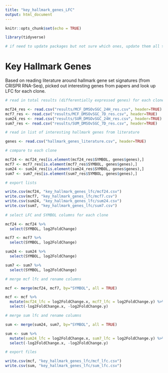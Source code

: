 ```yaml
---
title: "key_hallmark_genes_LFC"
output: html_document
---
```


```r
knitr::opts_chunk$set(echo = TRUE)

library(tidyverse)

# if need to update packages but not sure which ones, update them all > update.packages(checkBuilt=TRUE)
```

# Key Hallmark Genes

Based on reading literature around hallmark gene set signatures (from CRISPR RNA-Seq), picked out interesting genes from papers and look up LFC for each clone.

```r
# read in total results (differentially expressed genes) for each clone

mcf24_res <- read.csv("results/MCF_DMSOvSGC_24H_res.csv", header=TRUE)
mcf7_res <- read.csv("results/MCF_DMSOvSGC_7D_res.csv", header=TRUE)
sum24_res <- read.csv("results/SUM_DMSOvSGC_24H_res.csv", header=TRUE)
sum7_res <- read.csv("results/SUM_DMSOvSGC_7D_res.csv", header=TRUE)

# read in list of interesting hallmark genes from literature

genes <- read.csv("hallmark_genes_literature.csv", header=TRUE)

# compare to each clone

mcf24 <- mcf24_res[is.element(mcf24_res$SYMBOL, genes$genes),]
mcf7 <- mcf7_res[is.element(mcf7_res$SYMBOL, genes$genes),]
sum24 <- sum24_res[is.element(sum24_res$SYMBOL, genes$genes),]
sum7 <- sum7_res[is.element(sum7_res$SYMBOL, genes$genes),]

# export lists

write.csv(mcf24, "key_hallmark_genes_lfc/mcf24.csv")
write.csv(mcf7, "key_hallmark_genes_lfc/mcf7.csv")
write.csv(sum24, "key_hallmark_genes_lfc/sum24.csv")
write.csv(sum7, "key_hallmark_genes_lfc/sum7.csv")
  
# select LFC and SYMBOL columns for each clone

mcf24 <- mcf24 %>% 
  select(SYMBOL, log2FoldChange)

mcf7 <- mcf7 %>% 
  select(SYMBOL, log2FoldChange)

sum24 <- sum24 %>% 
  select(SYMBOL, log2FoldChange)

sum7 <- sum7 %>% 
  select(SYMBOL, log2FoldChange)

# merge mcf lfc and rename columns

mcf <- merge(mcf24, mcf7, by="SYMBOL", all = TRUE)

mcf <- mcf %>% 
  mutate(mcf24_lfc = log2FoldChange.x, mcf7_lfc = log2FoldChange.y) %>% 
  select(-log2FoldChange.x, -log2FoldChange.y)

# merge sum lfc and rename columns

sum <- merge(sum24, sum7, by="SYMBOL", all = TRUE)

sum <- sum %>% 
  mutate(sum24_lfc = log2FoldChange.x, sum7_lfc = log2FoldChange.y) %>% 
  select(-log2FoldChange.x, -log2FoldChange.y)

# export files

write.csv(mcf, "key_hallmark_genes_lfc/mcf_lfc.csv")
write.csv(sum, "key_hallmark_genes_lfc/sum_lfc.csv")


```
